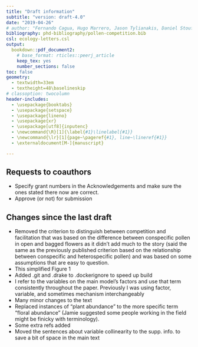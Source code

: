 ```yaml
---
title: "Draft information"
subtitle: "version: draft-4.0"
date: "2019-04-26"
# author: "Fernando Cagua, Hugo Marrero, Jason Tylianakis, Daniel Stouffer"
bibliography: phd-bibliography/pollen-competition.bib
csl: ecology-letters.csl
output:
  bookdown::pdf_document2:
    # base_format: rticles::peerj_article
    keep_tex: yes
    number_sections: false
toc: false
geometry: 
  - textwidth=33em
  - textheight=48\baselineskip
# classoption: twocolumn
header-includes:
  - \usepackage{booktabs}
  - \usepackage{setspace}
  - \usepackage{lineno}
  - \usepackage{xr}
  - \usepackage[utf8]{inputenc}
  - \newcommand{\R}[1]{\label{#1}\linelabel{#1}}
  - \newcommand{\lr}[1]{page~\pageref{#1}, line~\lineref{#1}}
  - \externaldocument[M-]{manuscript}

---
```


\onehalfspacing

## Requests to coauthors

* Specify grant numbers in the Acknowledgements and make sure the ones stated there now are correct. 
* Approve (or not) for submission

## Changes since the last draft

* Removed the criterion to distinguish between competition and facilitation that was based on the difference between conspecific pollen in open and bagged flowers as it didn't add much to the story (said the same as the previously published criterion based on the relationship between conspecific and heterospecific pollen) and was based on some assumptions that are easy to question.
* This simplified Figure 1
* Added .git and .drake to .dockerignore to speed up build
* I refer to the variables on the main model's factors and use that term consistently throughout the paper. Previously I was using factor, variable, and sometimes mechanism interchangeably
* Many minor changes to the text
* Replaced instances of "plant abundance" to the more specific term "floral abundance" (Jamie suggested some people working in the field might be finicky with terminology). 
* Some extra refs added
* Moved the sentences about variable collinearity to the supp. info. to save a bit of space in the main text

